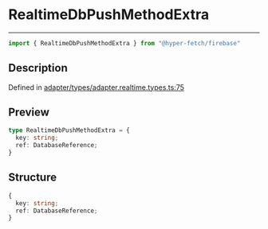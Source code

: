 

# RealtimeDbPushMethodExtra

<div class="api-docs__separator" data-reactroot="">

---

</div><div class="api-docs__import" data-reactroot="">

```ts
import { RealtimeDbPushMethodExtra } from "@hyper-fetch/firebase"
```

</div><div class="api-docs__section">

## Description

</div><div class="api-docs__description"><span class="api-docs__do-not-parse">



</span></div><p class="api-docs__definition">

Defined in [adapter/types/adapter.realtime.types.ts:75](https://github.com/BetterTyped/hyper-fetch/blob/cc329b91/packages/adapter-firebase/src/adapter/types/adapter.realtime.types.ts#L75)

</p><div class="api-docs__section">

## Preview

</div><div class="api-docs__preview type">

```ts
type RealtimeDbPushMethodExtra = {
  key: string; 
  ref: DatabaseReference; 
}
```

</div><div class="api-docs__section">

## Structure

</div><div class="api-docs__returns">

```ts
{
  key: string;
  ref: DatabaseReference;
}
```

</div>